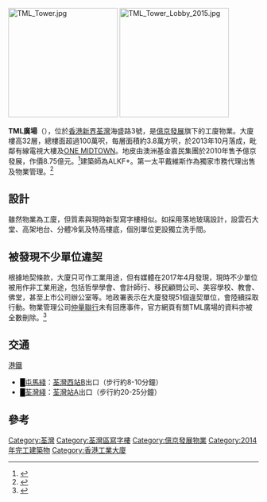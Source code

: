 [[File:TML_Tower.jpg|220px]]
[[File:TML_Tower_Lobby_2015.jpg|220px]]

'''TML廣場'''（{{lang-en|TML Tower}}），位於[[香港|香港]][[新界|新界]][[荃灣|荃灣]]海盛路3號，是[[億京發展|億京發展]]旗下的工廈物業。大廈樓高32層，總樓面超過100萬呎，每層面積約3.8萬方呎，於2013年10月落成，毗鄰有線電視大樓及[[ONE_MIDTOWN|ONE MIDTOWN]]。地皮由澳洲基金嘉民集團於2010年售予億京發展，作價8.75億元。<ref>{{Cite web |url=http://orientaldaily.on.cc/cnt/finance/20131128/00204_046.html |title=投資者熱捧TML廣場 《東方日報》 2013年11月28日 |accessdate=2017年2月11日 |archive-date=2017年11月10日 |archive-url=https://web.archive.org/web/20171110043850/http://orientaldaily.on.cc/cnt/finance/20131128/00204_046.html |dead-url=no }}</ref>建築師為ALKF+。第一太平戴維斯作為獨家市務代理出售及物業管理。<ref>{{Cite web |url=http://tc.savills.com.hk/_news/article/98093/122981-0/9/2013/%E7%AC%AC%E4%B8%80%E5%A4%AA%E5%B9%B3%E6%88%B4%E7%B6%AD%E6%96%AF%E7%82%BA%E5%B0%96%E6%9D%B1%E5%BB%A3%E5%A0%B4%E7%BD%AE%E6%A5%AD%E8%B3%BC%E5%85%A5%E8%8D%83%E7%81%A3%E5%85%A8%E6%96%B0%E6%B5%B7%E6%99%AF%E5%9C%B0%E6%A8%99%E5%A4%A7%E5%BB%88tml%E5%BB%A3%E5%A0%B4%E7%9B%B8%E9%80%A3%E5%9B%9B%E5%B1%A4%E9%80%A3%E5%91%BD%E5%90%8D%E6%AC%8A |title=第一太平戴維斯為尖東廣場置業購入荃灣全新海景地標大廈TML廣場相連四層連命名權 2013年9月3日 |accessdate=2017年2月11日 |archive-date=2017年3月1日 |archive-url=https://web.archive.org/web/20170301181903/http://tc.savills.com.hk/_news/article/98093/122981-0/9/2013/%E7%AC%AC%E4%B8%80%E5%A4%AA%E5%B9%B3%E6%88%B4%E7%B6%AD%E6%96%AF%E7%82%BA%E5%B0%96%E6%9D%B1%E5%BB%A3%E5%A0%B4%E7%BD%AE%E6%A5%AD%E8%B3%BC%E5%85%A5%E8%8D%83%E7%81%A3%E5%85%A8%E6%96%B0%E6%B5%B7%E6%99%AF%E5%9C%B0%E6%A8%99%E5%A4%A7%E5%BB%88tml%E5%BB%A3%E5%A0%B4%E7%9B%B8%E9%80%A3%E5%9B%9B%E5%B1%A4%E9%80%A3%E5%91%BD%E5%90%8D%E6%AC%8A |dead-url=no }}</ref>

==設計==
雖然物業為工廈，但質素與現時新型寫字樓相似。如採用落地玻璃設計，設雲石大堂、高架地台、分體冷氣及特高樓底，個別單位更設獨立洗手間。

==被發現不少單位違契==
根據地契條款，大廈只可作工業用途，但有媒體在2017年4月發現，現時不少單位被用作非工業用途，包括哲學學會、會計師行、移民顧問公司、美容學校、教會、佛堂，甚至上市公司辦公室等。地政署表示在大廈發現51個違契單位，會陸續採取行動。物業管理公司[[仲量聯行|仲量聯行]]未有回應事件，官方網頁有關TML廣場的資料亦被全數刪除。<ref>{{cite news|author1=梁御和|title=當地署無到　一廈51單位犯法 水署顧問違契　租工廈辦公|url=http://hk.apple.nextmedia.com/news/art/20170418/19993418|accessdate=2017-04-21|publisher=蘋果日報|date=2017-04-18|archive-date=2017-04-21|archive-url=https://web.archive.org/web/20170421001000/http://hk.apple.nextmedia.com/news/art/20170418/19993418|dead-url=no}}</ref>

==交通==
;[[港鐵|港鐵]]
*<font color="{{屯馬綫色彩}}">█</font>[[屯馬綫|屯馬綫]]：[[荃灣西站|荃灣西站]]B出口（步行約8-10分鐘）
*<font color="{{荃灣綫色彩}}">█</font>[[荃灣綫|荃灣綫]]：[[荃灣站|荃灣站]]A出口（步行約20-25分鐘）

==參考==
{{reflist}}

[[Category:荃灣|Category:荃灣]]
[[Category:荃灣區寫字樓|Category:荃灣區寫字樓]]
[[Category:億京發展物業|Category:億京發展物業]]
[[Category:2014年完工建築物|Category:2014年完工建築物]]
[[Category:香港工業大廈|Category:香港工業大廈]]